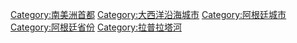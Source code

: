 {{DEFAULTSORT:Buenos Aires}}
{{Commonscat|Buenos Aires}}

[[Category:南美洲首都|Category:南美洲首都]]
[[Category:大西洋沿海城市|Category:大西洋沿海城市]]
[[Category:阿根廷城市|Category:阿根廷城市]]
[[Category:阿根廷省份|Category:阿根廷省份]]
[[Category:拉普拉塔河|Category:拉普拉塔河]]